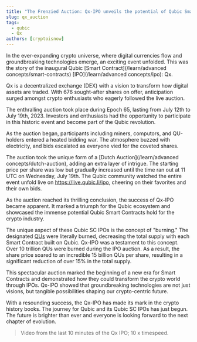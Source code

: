 ```yaml
---
title: "The Frenzied Auction: Qx-IPO unveils the potential of Qubic Smart Contracts"
slug: qx_auction
tags:
  - qubic
  - Qx
authors: [cryptoisnow]
---
```




In the ever-expanding crypto universe, where digital currencies flow and groundbreaking technologies emerge, an exciting event unfolded. This was the story of the inaugural Qubic [Smart Contract](/learn/advanced concepts/smart-contracts) [IPO](/learn/advanced concepts/ipo): Qx.

Qx is a decentralized exchange (DEX) with a vision to transform how digital assets are traded. With 676 sought-after shares on offer, anticipation surged amongst crypto enthusiasts who eagerly followed the live auction.

The enthralling auction took place during Epoch 65, lasting from July 12th to July 19th, 2023. Investors and enthusiasts had the opportunity to participate in this historic event and become part of the Qubic revolution.

As the auction began, participants including miners, computors, and QU-holders entered a heated bidding war. The atmosphere buzzed with electricity, and bids escalated as everyone vied for the coveted shares.

The auction took the unique form of a [Dutch Auction](/learn/advanced concepts/dutch-auction), adding an extra layer of intrigue. The starting price per share was low but gradually increased until the time ran out at 11 UTC on Wednesday, July 19th. The Qubic community watched the entire event unfold live on https://live.qubic.li/ipo, cheering on their favorites and their own bids.

As the auction reached its thrilling conclusion, the success of Qx-IPO became apparent. It marked a triumph for the Qubic ecosystem and showcased the immense potential Qubic Smart Contracts hold for the crypto industry.

The unique aspect of these Qubic SC IPOs is the concept of "burning." The designated [QUs](/learn/basics/tokenomics)  were literally burned, decreasing the total supply with each Smart Contract built on Qubic. Qx-IPO was a testament to this concept. Over 10 trillion QUs were burned during the IPO auction. As a result, the share price soared to an incredible 15 billion QUs per share, resulting in a significant reduction of over 15% in the total supply.

This spectacular auction marked the beginning of a new era for Smart Contracts and demonstrated how they could transform the crypto world through IPOs. Qx-IPO showed that groundbreaking technologies are not just visions, but tangible possibilities shaping our crypto-centric future.

With a resounding success, the Qx-IPO has made its mark in the crypto history books. The journey for Qubic and its Qubic SC IPOs has just begun. The future is brighter than ever and everyone is looking forward to the next chapter of evolution.

<ReactPlayer playing controls url='/media/230719_IPO_Qx.mp4' />

> Video from the last 10 minutes of the Qx IPO; 10 x timespeed.
